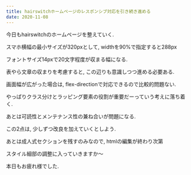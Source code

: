 ```yaml
---
title: hairswitchホームページのレスポンシブ対応を引き続き進める
date: 2020-11-08
---
```


今日もhairswitchのホームページを整えていく.


スマホ横幅の最小サイズが320pxとして, widthを90%で指定すると288px


フォントサイズ14pxで20文字程度が収まる幅になる.


表やら文章の収まりを考慮すると, この辺りも意識しつつ進める必要ある.


画面幅が広がった場合は, flex-directionで対応できるので比較的問題ない.


やっぱりクラス分けとラッピング要素の役割が重要だーっていう考えに落ち着く.


あとは可読性とメンテナンス性の兼ね合いが問題になる.


この2点は, 少しずつ改良を加えていくとしよう.


あとは成人式セクションを残すのみなので, htmlの編集が終わり次第


スタイル細部の調整に入っていきますか〜


本日もお疲れ様でした.
